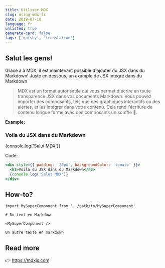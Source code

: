 ```yaml
---
title: Utiliser MDX
slug: using-mdx-fr
date: 2019-07-10
language: fr
unlisted: true
generate-card: false
tags: ['gatsby', 'translation']
---
```


## Salut les gens!

Grace a à MDX, il est maintenant possible d'ajouter du JSX dans du Markdown! Juste en dessous, un example de JSX intégré dans du Markdown <br />

> MDX est un format autorisable qui vous permet d'écrire en toute transparence JSX dans vos documents Markdown. Vous pouvez importer des composants, tels que des graphiques interactifs ou des alertes, et les intégrer dans votre contenu. Cela rend l'écriture de contenu longue forme avec des composants un souffle 🚀.


**Example:**

<div style={{ padding: '20px', backgroundColor: 'tomato' }}>
  <h3>Voila du JSX dans du Markdown</h3>
  {console.log('Salut MDX')}
</div>

Code:

```jsx
<div style={{ padding: '20px', backgroundColor: 'tomato' }}>
  <h3>Voila du JSX dans du Markdown</h3>
  {console.log('Salut MDX')}
</div>
```


## How-to?

```jsx{5}
import MySuperComponent from '../path/to/MySuperComponent'

# Du text en Markdown

<MySuperComponent />

Un autre texte en markdown
```

## Read more

👉 https://mdxjs.com